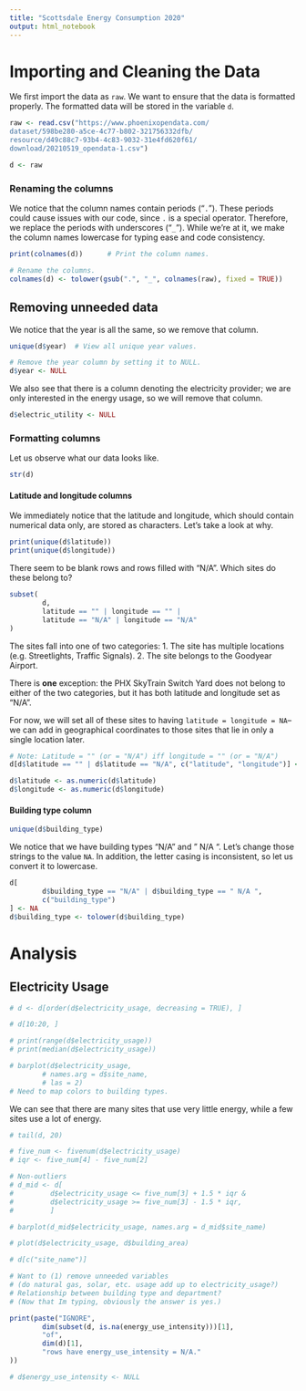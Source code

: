 ```yaml
---
title: "Scottsdale Energy Consumption 2020"
output: html_notebook
---
```

# Importing and Cleaning the Data
We first import the data as `raw`. We want to ensure that the data is formatted properly. The formatted data will be stored in the variable `d`. 
```r
raw <- read.csv("https://www.phoenixopendata.com/
dataset/598be280-a5ce-4c77-b802-321756332dfb/
resource/d49c88c7-93b4-4c83-9032-31e4fd620f61/
download/20210519_opendata-1.csv")

d <- raw
```

### Renaming the columns
We notice that the column names contain periods ("`.`"). These periods could cause issues with our code, since `.` is a special operator. Therefore, we replace the periods with underscores ("`_`"). While we're at it, we make the column names lowercase for typing ease and code consistency.
```r
print(colnames(d))      # Print the column names.

# Rename the columns.
colnames(d) <- tolower(gsub(".", "_", colnames(raw), fixed = TRUE))
```

## Removing unneeded data 
We notice that the year is all the same, so we remove that column.
```r
unique(d$year)  # View all unique year values.

# Remove the year column by setting it to NULL.
d$year <- NULL
```

We also see that there is a column denoting the electricity provider; we are only interested in the energy usage, so we will remove that column.
```r
d$electric_utility <- NULL
```

### Formatting columns 
Let us observe what our data looks like.
```r
str(d)
```

#### Latitude and longitude columns 
We immediately notice that the latitude and longitude, which should contain numerical data only, are stored as characters. Let's take a look at why.
```r
print(unique(d$latitude))
print(unique(d$longitude))
```

There seem to be blank rows and rows filled with "N/A". Which sites do these belong to? 
```r
subset(
        d,
        latitude == "" | longitude == "" |
        latitude == "N/A" | longitude == "N/A"
)
```
The sites fall into one of two categories:
1. The site has multiple locations (e.g. Streetlights, Traffic Signals). 
2. The site belongs to the Goodyear Airport. 

There is **one** exception: the PHX SkyTrain Switch Yard does not belong to either of the two categories, but it has both latitude and longitude set as "N/A". 

For now, we will set all of these sites to having `latitude = longitude = NA`-- we can add in geographical coordinates to those sites that lie in only a single location later. 

```r
# Note: Latitude = "" (or = "N/A") iff longitude = "" (or = "N/A")
d[d$latitude == "" | d$latitude == "N/A", c("latitude", "longitude")] <- NA

d$latitude <- as.numeric(d$latitude)
d$longitude <- as.numeric(d$longitude)
```
#### Building type column 
```r
unique(d$building_type)
```
We notice that we have building types "N/A" and " N/A ". Let's change those strings to the value `NA`. In addition, the letter casing is inconsistent, so let us convert it to lowercase.  
```r
d[
        d$building_type == "N/A" | d$building_type == " N/A ",
        c("building_type")
] <- NA
d$building_type <- tolower(d$building_type)
```
# Analysis
## Electricity Usage 

```r
# d <- d[order(d$electricity_usage, decreasing = TRUE), ]

# d[10:20, ]
```

```r
# print(range(d$electricity_usage))
# print(median(d$electricity_usage))
```
```r
# barplot(d$electricity_usage,
        # names.arg = d$site_name,
        # las = 2)
# Need to map colors to building types.
```
We can see that there are many sites that use very little energy, while a few sites use a lot of energy.
```r
# tail(d, 20)
```
```r
# five_num <- fivenum(d$electricity_usage)
# iqr <- five_num[4] - five_num[2]
```
```r
# Non-outliers
# d_mid <- d[
#         d$electricity_usage <= five_num[3] + 1.5 * iqr &
#         d$electricity_usage >= five_num[3] - 1.5 * iqr,
#         ]
```
```r
# barplot(d_mid$electricity_usage, names.arg = d_mid$site_name)
```
```r
# plot(d$electricity_usage, d$building_area)
```

```r
# d[c("site_name")]

# Want to (1) remove unneeded variables
# (do natural gas, solar, etc. usage add up to electricity_usage?)
# Relationship between building type and department?
# (Now that Im typing, obviously the answer is yes.)
```


<!-- #### Energy use intensity column 
We notice that there are many `NA` values for `energy_use_intensity`. Let's take a look at the sites where `energy_use_intensity = NA`. -->
```r
print(paste("IGNORE",
        dim(subset(d, is.na(energy_use_intensity)))[1],
        "of",
        dim(d)[1],
        "rows have energy_use_intensity = N/A."
))
```
<!-- Nearly half of the rows have null energy use intensities; there is not a meaningful amount of data to be able to perform analysis on energy use intensity, so let us get rid of the data.  -->
```r
# d$energy_use_intensity <- NULL
``` 